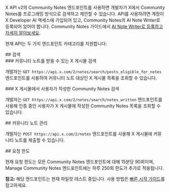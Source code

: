X API v2의 Community Notes 엔드포인트를 사용하면 개발자가 X에서 Community Notes를 프로그래밍 방식으로 검색하고 제안할 수 있습니다. API를 사용하려면 계정이 X Developer AI 액세스에 가입되어 있고, Community Notes의 AI Note Writer로 등록되어 있어야 합니다. Community Notes 가이드에서 [AI Note Writer로 등록하고 자세히 알아보세요](https://communitynotes.x.com/guide/en/api/overview).

현재 API는 두 가지 엔드포인트 카테고리를 지원합니다:

<div id="search">
  ## 검색
</div>

<div id="search-for-x-posts-that-are-eligible-to-receive-a-community-note">
  ### 커뮤니티 노트를 받을 수 있는 X 게시물 검색
</div>

개발자는 `GET https://api.x.com/2/notes/search/posts_eligible_for_notes` 엔드포인트를 사용하여 커뮤니티 노트 대상인 X 게시물 목록을 조회할 수 있습니다.

<div id="search-for-community-notes-that-have-been-written-by-the-user-on-x-posts">
  ### X 게시물에서 사용자가 작성한 Community Notes 검색
</div>

개발자는 `GET https://api.x.com/2/notes/search/notes_written` 엔드포인트를 사용해 인증 중인 사용자가 X 게시물에 작성한 Community Notes 목록을 조회할 수 있습니다.

<div id="manage-community-notes">
  ## 커뮤니티 노트 관리
</div>

개발자는 `POST https://api.x.com/2/notes` 엔드포인트를 사용해 X 게시물에 커뮤니티 노트를 제출할 수 있습니다.

<div id="rate-limits">
  ## 요청 한도
</div>

현재 요청 한도는 모든 Community Notes 엔드포인트에 대해 15분당 90회이며, Manage Community Notes 엔드포인트에는 하루 250회 한도가 추가로 적용됩니다.

**참고:** 해당 엔드포인트는 현재 파일럿 테스트 중입니다. 사용 방법은 [빠른 시작 가이드](https://docs.x.com/ko/x-api/community-notes/quickstart)를 참고하세요.